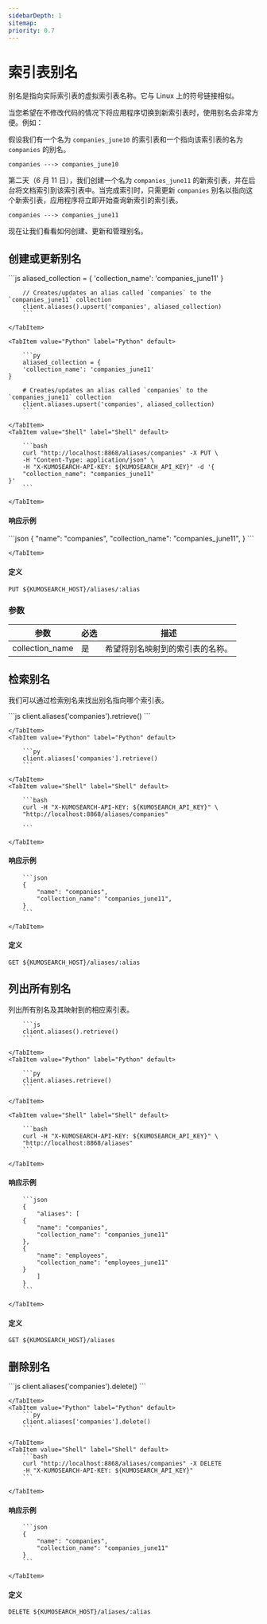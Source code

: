 ```yaml
---
sidebarDepth: 1
sitemap:
priority: 0.7
---
```




# 索引表别名

别名是指向实际索引表的虚拟索引表名称。它与 Linux 上的符号链接相似。

当您希望在不修改代码的情况下将应用程序切换到新索引表时，使用别名会非常方便。例如：

假设我们有一个名为 `companies_june10` 的索引表和一个指向该索引表的名为 `companies` 的别名。

`companies ---> companies_june10`

第二天（6 月 11 日），我们创建一个名为 `companies_june11` 的新索引表，并在后台将文档索引到该索引表中。当完成索引时，只需更新 `companies` 别名以指向这个新索引表，应用程序将立即开始查询新索引的索引表。

`companies ---> companies_june11`

现在让我们看看如何创建、更新和管理别名。

## 创建或更新别名

<Tabs>
    <TabItem value="JavaScript" label="JavaScript" default>
        ```js
        aliased_collection = {
        'collection_name': 'companies_june11'
    }

        // Creates/updates an alias called `companies` to the `companies_june11` collection
        client.aliases().upsert('companies', aliased_collection)
        ```

    </TabItem>

    <TabItem value="Python" label="Python" default>

        ```py
        aliased_collection = {
        'collection_name': 'companies_june11'
    }

        # Creates/updates an alias called `companies` to the `companies_june11` collection
        client.aliases.upsert('companies', aliased_collection)
        ```

    </TabItem>
    <TabItem value="Shell" label="Shell" default>

        ```bash
        curl "http://localhost:8868/aliases/companies" -X PUT \
        -H "Content-Type: application/json" \
        -H "X-KUMOSEARCH-API-KEY: ${KUMOSEARCH_API_KEY}" -d '{
        "collection_name": "companies_june11"
    }'
        ```

    </TabItem>
</Tabs>

#### 响应示例

<Tabs>
    <TabItem value="json" label="json" default>
        ```json
        {
            "name": "companies",
            "collection_name": "companies_june11",
        }
        ```

    </TabItem>
</Tabs>

#### 定义
`PUT ${KUMOSEARCH_HOST}/aliases/:alias`

### 参数
| 参数               | 必选 | 描述               |
|------------------|----|------------------| 
| collection_name     | 是     | 希望将别名映射到的索引表的名称。 |

## 检索别名

我们可以通过检索别名来找出别名指向哪个索引表。

<Tabs>
    <TabItem value="JavaScript" label="JavaScript" default>
        ```js
        client.aliases('companies').retrieve()
        ```

    </TabItem>
    <TabItem value="Python" label="Python" default>

        ```py
        client.aliases['companies'].retrieve()
        ```

    </TabItem>
    <TabItem value="Shell" label="Shell" default>

        ```bash
        curl -H "X-KUMOSEARCH-API-KEY: ${KUMOSEARCH_API_KEY}" \
        "http://localhost:8868/aliases/companies"

        ```

    </TabItem>
</Tabs>

#### 响应示例

<Tabs>
    <TabItem value="json" label="json" default>

        ```json
        {
            "name": "companies",
            "collection_name": "companies_june11",
        }
        ```

    </TabItem>
</Tabs>

#### 定义
`GET ${KUMOSEARCH_HOST}/aliases/:alias`

## 列出所有别名

列出所有别名及其映射到的相应索引表。

<Tabs>
    <TabItem value="JavaScript" label="JavaScript" default>

        ```js
        client.aliases().retrieve()
        ```

    </TabItem>
    <TabItem value="Python" label="Python" default>

        ```py
        client.aliases.retrieve()
        ```

    </TabItem>

    <TabItem value="Shell" label="Shell" default>

        ```bash
        curl -H "X-KUMOSEARCH-API-KEY: ${KUMOSEARCH_API_KEY}" \
        "http://localhost:8868/aliases"
        ```

    </TabItem>
</Tabs>

#### 响应示例

<Tabs>
    <TabItem value="json" label="json" default>

        ```json
        {
            "aliases": [
        {
            "name": "companies",
            "collection_name": "companies_june11"
        },
        {
            "name": "employees",
            "collection_name": "employees_june11"
        }
            ]
        }
        ```

    </TabItem>
</Tabs>

#### 定义
`GET ${KUMOSEARCH_HOST}/aliases`

## 删除别名

<Tabs>
    <TabItem value="JavaScript" label="JavaScript" default>
        ```js
        client.aliases('companies').delete()
        ```

    </TabItem>
    <TabItem value="Python" label="Python" default>
        ```py
        client.aliases['companies'].delete()
        ```

    </TabItem>
    <TabItem value="Shell" label="Shell" default>
        ```bash
        curl "http://localhost:8868/aliases/companies" -X DELETE
        -H "X-KUMOSEARCH-API-KEY: ${KUMOSEARCH_API_KEY}"
        ```

    </TabItem>
</Tabs>

#### 响应示例

<Tabs>
    <TabItem value="json" label="json" default>

        ```json
        {
            "name": "companies",
            "collection_name": "companies_june11"
        }
        ```

    </TabItem>
</Tabs>

#### 定义
`DELETE ${KUMOSEARCH_HOST}/aliases/:alias`

